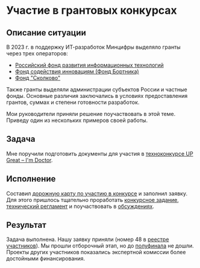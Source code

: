 # Участие в грантовых конкурсах

## Описание ситуации

В 2023 г. в поддержку ИТ-разработок Минцифры выделяло гранты через трех операторов: 
- [Российский фонд развития информационных технологий](https://rfrit.ru/)
- [Фонд содействия инновациям (Фонд Бортника)](https://fasie.ru)
- [Фонд "Сколково"](https://sk.ru)

Также гранты выделяли администрации субъектов России и частные фонды. Основные различия заключались в условиях предоставления грантов, суммах и степени готовности разработок. 

Мои руководители приняли решение поучаствовать в этой теме. Приведу один из нескольких примеров своей работы.

## Задача

Мне поручили подготовить документы для участия в [техноконкурсе UP Great – I'm Doctor](https://ai4med.upgreat.one).

## Исполнение

Составил [дорожную карту по участию в конкурсе](../documents/dorozhnaya-karta-po-uchastiyu-v-konkurse.mdx) и заполнил заявку. Для этого пришлось тщательно проработать [конкурсное задание](https://ai4med.upgreat.one/upload/document/ai4med_competition_task_06_2022.pdf), [технический регламент](https://ai4med.upgreat.one/upload/iblock/13f/al0t125hx2umj1yt3wy9un47p20n7wj0/AIM%20DOCTOR_ТР_16.05.24.pdf) и поучаствовать в [обсуждениях](https://t.me/+aOYL9Egv9BgzOWM6).

## Результат

Задача выполнена. Нашу заявку приняли (номер 48 в [реестре участников](https://ai4med.upgreat.one/participants/#procedure)). Мы прошли отборочный этап, но до [полуфинала](https://ai4med.upgreat.one/participants/#leaderboard) не дошли. Проекты других участников показались экспертной комиссии более достойными финансирования.

